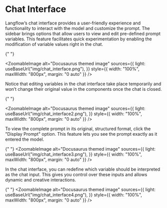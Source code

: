 
# Chat Interface

Langflow’s chat interface provides a user-friendly experience and functionality to interact with the model and customize the prompt. The sidebar brings options that allow users to view and edit pre-defined prompt variables. This feature facilitates quick experimentation by enabling the modification of variable values right in the chat.

{" "}

<ZoomableImage
  alt="Docusaurus themed image"
  sources={{
    light: useBaseUrl("img/chat_interface.png"),
  }}
  style={{ width: "100%", maxWidth: "800px", margin: "0 auto" }}
/>

Notice that editing variables in the chat interface take place temporarily and won’t change their original value in the components once the chat is closed.

{" "}

<ZoomableImage
  alt="Docusaurus themed image"
  sources={{
    light: useBaseUrl("img/chat_interface2.png"),
  }}
  style={{ width: "100%", maxWidth: "800px", margin: "0 auto" }}
/>

To view the complete prompt in its original, structured format, click the "Display Prompt" option. This feature lets you see the prompt exactly as it entered the model.

{" "}
<ZoomableImage
  alt="Docusaurus themed image"
  sources={{
    light: useBaseUrl("img/chat_interface3.png"),
  }}
  style={{ width: "100%", maxWidth: "800px", margin: "0 auto" }}
/>

In the chat interface, you can redefine which variable should be interpreted as the chat input. This gives you control over these inputs and allows dynamic and creative interactions.

{" "}
<ZoomableImage
  alt="Docusaurus themed image"
  sources={{
    light: useBaseUrl("img/chat_interface4.png"),
  }}
  style={{ width: "100%", maxWidth: "800px", margin: "0 auto" }}
/>
